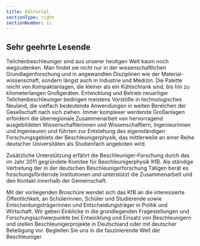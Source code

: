 ```yaml
---
title: Editorial
sectionType: right
sectionNumber: ii
---
```


<div class="spread--right spread-area--c-1_3 header-padding">

  ## Sehr geehrte Lesende

  Teilchenbeschleuniger sind aus unserer heutigen Welt kaum noch wegzudenken. Man findet sie nicht nur in der wissenschaftlichen Grundlagenforschung und in angewandten Disziplinen wie der Material- wissenschaft, sondern längst auch in Industrie und Medizin. Die Palette reicht von Kompaktanlagen, die kleiner als ein Kühlschrank sind, bis hin zu kilometerlangen Großgeräten. Entwicklung und Betrieb neuartiger Teilchenbeschleuniger bedingen meistens Vorstöße in technologisches Neuland, die vielfach bedeutende Anwendungen in weiten Bereichen der Gesellschaft nach sich ziehen.
  Immer komplexer werdende Großanlagen erfordern die überregionale Zusammenarbeit von hervorragend ausgebildeten Wissenschaftlerinnen und Wissenschaftlern, Ingenieurinnen und Ingenieuren und führten zur Entstehung des eigenständigen Forschungsgebiets der Beschleunigerphysik, das mittlerweile an einer Reihe deutscher Universitäten als Studienfach angeboten wird.

  Zusätzliche Unterstützung erfährt die Beschleuniger-Forschung durch das im Jahr 2011 gegründete Komitee für Beschleunigerphysik KfB. Als ständige Vertretung der in der deutschen Beschleunigerforschung Tätigen berät es forschungsfördernde Institutionen und unterstützt die Zusammenarbeit und den Kontakt innerhalb der Gemeinschaft.

  Mit der vorliegenden Broschüre wendet sich das KfB an die interessierte Öffentlichkeit, an Schülerinnen, Schüler und Studierende sowie Entscheidungsträgerinnen und Entscheidungsträger in Politik und Wirtschaft. Wir geben Einblicke in die grundlegenden Fragestellungen und Forschungsschwerpunkte bei Entwicklung und Einsatz von Beschleunigern und stellen Beschleunigerprojekte in Deutschland oder mit deutscher Beteiligung vor. Begleiten Sie uns in die faszinierende Welt der Beschleuniger.

</div>
